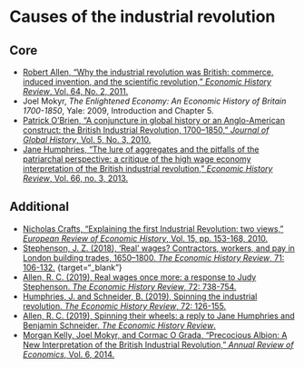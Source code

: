 # Causes of the industrial revolution

## Core

+ [Robert Allen, "Why the industrial revolution was British: commerce, induced invention, and the scientific revolution," *Economic History Review*, Vol. 64, No. 2, 2011.]( https://doi.org/10.1111/j.1468-0289.2010.00532.x){target="_blank"}
+ Joel Mokyr, *The Enlightened Economy: An Economic History of Britain 1700-1850*, Yale: 2009, Introduction and Chapter 5. 
+ [Patrick O'Brien, "A conjuncture in global history or an Anglo-American construct: the British Industrial Revolution, 1700–1850," *Journal of Global History*, Vol. 5, No. 3, 2010.]( https://doi.org/10.1017/S1740022810000240){target="_blank"}
+ [Jane Humphries, "The lure of aggregates and the pitfalls of the patriarchal perspective: a critique of the high wage economy interpretation of the British industrial revolution," *Economic History Review*, Vol. 66, no. 3, 2013.]( https://doi.org/10.1111/j.1468-0289.2012.00663.x){target="_blank"}

## Additional

+ [Nicholas Crafts, "Explaining the first Industrial Revolution: two views," *European Review of Economic History*, Vol. 15, pp. 153-168, 2010.](https://doi.org/10.1017/S1361491610000201){target="_blank"}
+ [Stephenson, J. Z. (2018), ‘Real’ wages? Contractors, workers, and pay in London building trades, 1650–1800. *The Economic History Review*, 71: 106-132.]( https://doi.org/10.1111/ehr.12491) {target="_blank"}
+ [Allen, R. C. (2019), Real wages once more: a response to Judy Stephenson. *The Economic History Review*, 72: 738-754.](https://doi.org/10.1111/ehr.12663){target="_blank"}
+ [Humphries, J. and Schneider, B. (2019), Spinning the industrial revolution. *The Economic History Review*, 72: 126-155.](https://doi.org/10.1111/ehr.12693){target="_blank"}
+ [Allen, R. C. (2019), Spinning their wheels: a reply to Jane Humphries and Benjamin Schneider. *The Economic History Review*.](https://doi.org/10.1111/ehr.12850){target="_blank"}
+ [Morgan Kelly, Joel Mokyr, and Cormac O Grada, "Precocious Albion: A New Interpretation of the British Industrial Revolution," *Annual Review of Economics*, Vol. 6, 2014.](https://www.annualreviews.org/doi/abs/10.1146/annurev-economics-080213-041042){target="_blank"}
